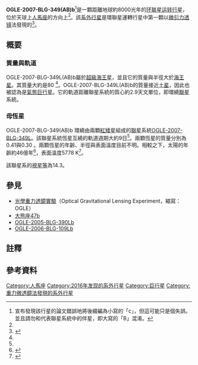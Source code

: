 {{noteTA
|G1=Astronomy
|G2=物理学
}}
{{Planetbox begin
| name = OGLE-2007-BLG-349(AB)b
}}
{{Planetbox image 
| image =
| caption = OGLE-2007-BLG-349(AB)b （前方）與後方兩顆母恆星的想像圖。
}}
{{Planetbox star
| star = [[OGLE-2007-BLG-349|OGLE-2007-BLG-349]]
| constell = [[人馬座|人馬座]]
| ra =  {{RA|18|05|24}}
| dec = {{DEC|–26|25|19}}
| app_mag = 24.73<ref name="hubble"/>
| dist_ly = ~8,000<ref name="nasa">{{Cite web |url=https://exoplanets.nasa.gov/news/1389/hubble-finds-planet-orbiting-pair-of-stars-8000-light-years-away/ |title=Hubble finds planet orbiting pair of stars 8,000 light-years away |accessdate=2016-09-27 |archive-date=2016-09-23 |archive-url=https://web.archive.org/web/20160923102726/https://exoplanets.nasa.gov/news/1389/hubble-finds-planet-orbiting-pair-of-stars-8000-light-years-away/ |dead-url=no }}</ref>
| dist_pc = 2760 ± 380<ref name="hubble"/>
| mass = A: 0.41 (± 0.07)<ref name="hubble"/> {{solar mass|link=y}}<br>B: 0.30 (± 0.07)<ref name="hubble"/>
| class = M / M<ref name="hubble"/>
}}
{{Planetbox character
| mass_earth = 80 (± 13)<ref name="hubble"/> 
}}
{{Planetbox separation
| separation = {{val|2.59|0.43|-0.34}}<ref name="hubble"/>
}}
{{Planetbox discovery
| discovery_date = 2016年9月22日
| discoverers = [[哈伯太空望遠鏡|哈伯太空望遠鏡]]
| discovery_method = [[微引力透镜|微引力透镜]]
| discovery_site = <!--discovery site-->
| discovery_status = 已發表論文
}}
{{Planetbox catalog
| names=OGLE-2007-BLG-349(AB)c
}}
{{Planetbox reference
| star=OGLE-2007-BLG-349(AB)
| planet=b
}}
{{Planetbox end}}

'''OGLE-2007-BLG-349(AB)b'''<ref group="note">宣布發現該行星的論文錯誤地將後綴編為小寫的「c」，但這可能只是個失誤。並且請勿和代表聯星系統中的伴星，即大寫的「B」混淆。</ref>是一顆距離地球約8000光年的[[环联星运转行星|环联星运转行星]]，位於天球上[[人馬座|人馬座]]的方向上<ref name="nasa"/>。該[[系外行星|系外行星]]是環聯星運轉行星中第一顆以[[微引力透镜|微引力透镜]]法發現的<ref name="hubble">{{Cite web |url=http://hubblesite.org/pubinfo/pdf/2016/32/pdf.pdf |title=The First Circumbinary Planet Found by Microlensing: OGLE-2007-BLG-349L(AB)c |access-date=2016-09-27 |archive-url=https://web.archive.org/web/20160923094116/http://hubblesite.org/pubinfo/pdf/2016/32/pdf.pdf |archive-date=2016-09-23 |dead-url=yes }}</ref>。

== 概要 ==
=== 質量與軌道 ===
OGLE-2007-BLG-349L(AB)b屬於[[超級海王星|超級海王星]]，並且它的質量與半徑大於[[海王星|海王星]]。其質量大約是80 {{Earth mass|link=y}}<ref name="hubble"/>。OGLE-2007-BLG-349L(AB)b的質量接近[[土星|土星]]，因此也被認為是[[氣態巨行星|氣態巨行星]]。它的軌道距離聯星系統的質心約2.9天文單位，即環繞[[聯星|聯星]]系統。

=== 母恆星 ===
OGLE-2007-BLG-349(AB)b 環繞由兩顆[[紅矮星|紅矮星]]組成的[[聯星|聯星]]系統[[OGLE-2007-BLG-349L|OGLE-2007-BLG-349L]]。該聯星系統恆星互繞的軌道週期大約9日<ref name="hubble"/>。兩顆恆星的質量分別為0.41與0.30 {{solar mass|link=y}}。兩顆恆星的年齡、半徑與表面溫度目前不明。相較之下，太陽的年齡約46億年<ref>{{cite web |url=http://www.universetoday.com/18237/how-old-is-the-sun/ |title=How Old is the Sun? |author=Fraser Cain |date=16 September 2008 |work= |publisher=Universe Today |accessdate=19 February 2011 |archive-date=2010-08-18 |archive-url=https://web.archive.org/web/20100818191941/http://www.universetoday.com/18237/how-old-is-the-sun/ |dead-url=no }}</ref>，表面溫度5778 K<ref>{{cite web |url=http://www.universetoday.com/18092/temperature-of-the-sun/ |title=Temperature of the Sun |author=Fraser Cain |date=15 September 2008 |work= |publisher=Universe Today |accessdate=19 February 2011 |archive-date=2010-08-29 |archive-url=https://web.archive.org/web/20100829025937/http://www.universetoday.com/18092/temperature-of-the-sun/ |dead-url=no }}</ref>。

該聯星系的[[視星等|視星等]]為14.3。

== 參見 ==
* [[光學重力透鏡實驗|光學重力透鏡實驗]]（Optical Gravitational Lensing Experiment，縮寫：OGLE） 
* [[大熊座47b|大熊座47b]]
* [[OGLE-2005-BLG-390Lb|OGLE-2005-BLG-390Lb]]
* [[OGLE-2006-BLG-109Lb|OGLE-2006-BLG-109Lb]]

== 註釋 ==
{{reflist|group=note}}

== 參考資料 ==
{{Reflist}}
{{Sky|18|05|24|-|26|25|19}}

[[Category:人馬座|Category:人馬座]]
[[Category:2016年发现的系外行星|Category:2016年发现的系外行星]]
[[Category:巨行星|Category:巨行星]]
[[Category:重力微透鏡法發現的系外行星|Category:重力微透鏡法發現的系外行星]]

{{2016 in space|state=collapsed}}